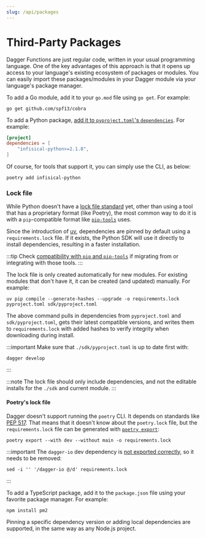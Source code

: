 ```yaml
---
slug: /api/packages
---
```


# Third-Party Packages

Dagger Functions are just regular code, written in your usual programming language. One of the key advantages of this approach is that it opens up access to your language's existing ecosystem of packages or modules. You can easily import these packages/modules in your Dagger module via your language's package manager.

<Tabs groupId="language">
<TabItem value="Go">

To add a Go module, add it to your `go.mod` file using `go get`. For example:

```shell
go get github.com/spf13/cobra
```

</TabItem>
<TabItem value="Python">

To add a Python package, [add it to `pyproject.toml`'s `dependencies`](https://packaging.python.org/en/latest/guides/writing-pyproject-toml/#dependencies-and-requirements). For example:

```toml
[project]
dependencies = [
    "infisical-python>=2.1.8",
]
```

Of course, for tools that support it, you can simply use the CLI, as below:

```shell
poetry add infisical-python
```

### Lock file

While Python doesn't have a [lock file standard](https://discuss.python.org/t/lock-files-again-but-this-time-w-sdists/46593/313) yet, other than using a tool that has a proprietary format (like Poetry), the most common way to do it is with a `pip`-compatible format like [`pip-tools`](https://pip-tools.readthedocs.io/en/latest/) uses.

Since the introduction of [uv](./structure-packaging.mdx#uv-installer), dependencies are pinned by default using a `requirements.lock` file. If it exists, the Python SDK will use it directly to install dependencies, resulting in a faster installation.

:::tip
Check [compatibility with `pip` and `pip-tools`](https://github.com/astral-sh/uv/blob/main/PIP_COMPATIBILITY.md) if migrating from or integrating with those tools.
:::

The lock file is only created automatically for new modules. For existing modules that don't have it, it can be created (and updated) manually. For example:

```console
uv pip compile --generate-hashes --upgrade -o requirements.lock pyproject.toml sdk/pyproject.toml
```

The above command pulls in dependencies from `pyproject.toml` and `sdk/pyproject.toml`, gets their latest compatible versions, and writes them to `requirements.lock` with added hashes to verify integrity when downloading during install.

:::important
Make sure that `./sdk/pyproject.toml` is up to date first with:

```console
dagger develop
```
:::

:::note
The lock file should only include dependencies, and not the editable installs for the `./sdk` and current module.
:::

#### Poetry's lock file

Dagger doesn't support running the `poetry` CLI. It depends on standards like [PEP 517](./structure-packaging.mdx#language-native-packaging). That means that it doesn't know about the `poetry.lock` file, but the `requirements.lock` file can be generated with [`poetry export`](https://python-poetry.org/docs/cli#export):

```console
poetry export --with dev --without main -o requirements.lock
```

:::important
The `dagger-io` dev dependency is [not exported correctly](https://github.com/python-poetry/poetry-plugin-export/issues/145), so it needs to be removed:

```console
sed -i '' '/dagger-io @/d' requirements.lock
```
:::

</TabItem>
<TabItem value="TypeScript">

To add a TypeScript package, add it to the `package.json` file using your favorite package manager. For example:

```shell
npm install pm2
```

Pinning a specific dependency version or adding local dependencies are supported, in the same way as any Node.js project.

</TabItem>
</Tabs>
